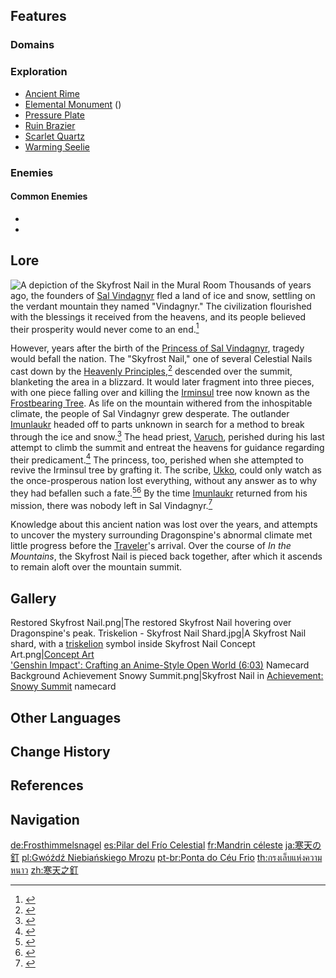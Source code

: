 {{Location Infobox
|image        = Skyfrost Nail.png
|type         = Subarea
|region       = Mondstadt
|area         = Dragonspine
}}
{{Location Intro|description=<p>{{If Self|Skyfrost Nail|It|Skyfrost Nail}} is located at [[Dragonspine]]'s summit. Access to this area is unlocked during the World Quest ''[[In the Mountains]]'', and attempting to access this area beforehand by scaling the mountain will cause a unique [[Out of Bounds]] reaction before the player is teleported away.</p><!--

--><p>The area takes its name after the [[Celestial Nail]] that fell over the mountain from the heavens, freezing over the territory controlled by the ancient civilization of [[Sal Vindagnyr]].</p>}}
<!--
==Quests==
{{Quests by Category List|heo=1}}
-->
==Features==
===Domains===
{{Domains by Category Gallery}}

===Exploration===
*[[Ancient Rime]]
*[[Elemental Monument]] ({{Anemo}})
*[[Pressure Plate]]
*[[Ruin Brazier]]
*[[Scarlet Quartz]]
*[[Warming Seelie]]

===Enemies===
====Common Enemies====
*{{Enemy|Cryo Hilichurl Shooter}}
*{{Enemy|Cryo Slime}}

==Lore==
[[File:DragonspineSkyfrostNailMural.png|thumb|A depiction of the Skyfrost Nail in the [[Mural Room]]]]
Thousands of years ago, the founders of [[Sal Vindagnyr]] fled a land of ice and snow, settling on the verdant mountain they named "Vindagnyr." The civilization flourished with the blessings it received from the heavens, and its people believed their prosperity would never come to an end.<ref>{{Ref/Weapon|Frostbearer}}</ref>

However, years after the birth of the [[Princess of Sal Vindagnyr]], tragedy would befall the nation. The "Skyfrost Nail," one of several Celestial Nails cast down by the [[Heavenly Principles]],<ref>{{Ref/Arti|Amethyst Crown}}</ref> descended over the summit, blanketing the area in a blizzard. It would later fragment into three pieces, with one piece falling over and killing the [[Irminsul]] tree now known as the [[Frostbearing Tree]]. As life on the mountain withered from the inhospitable climate, the people of Sal Vindagnyr grew desperate. The outlander [[Imunlaukr]] headed off to parts unknown in search for a method to break through the ice and snow.<ref>{{Ref/ArtiSet|Blizzard Strayer}}</ref> The head priest, [[Varuch]], perished during his last attempt to climb the summit and entreat the heavens for guidance regarding their predicament.<ref>{{Ref/Item|Priest's Box}}</ref> The princess, too, perished when she attempted to revive the Irminsul tree by grafting it. The scribe, [[Ukko]], could only watch as the once-prosperous nation lost everything, without any answer as to why they had befallen such a fate.<ref>{{Ref/HEO|Dragonspine's Glacial Secret|s=Ancient Carvings}}</ref><ref>{{Ref/Item|Scribe's Box}}</ref> By the time [[Imunlaukr]] returned from his mission, there was nobody left in Sal Vindagnyr.<ref>{{Ref/Weapon|Snow-Tombed Starsilver}}</ref>

Knowledge about this ancient nation was lost over the years, and attempts to uncover the mystery surrounding Dragonspine's abnormal climate met little progress before the [[Traveler]]'s arrival. Over the course of ''In the Mountains'', the Skyfrost Nail is pieced back together, after which it ascends to remain aloft over the mountain summit.

==Gallery==
<gallery>
Restored Skyfrost Nail.png|The restored Skyfrost Nail hovering over Dragonspine's peak.
Triskelion - Skyfrost Nail Shard.jpg|A Skyfrost Nail shard, with a [[triskelion]] symbol inside
Skyfrost Nail Concept Art.png|[[Concept Art]]<br>[https://youtu.be/-JFyAdI_rO8?t=363 'Genshin Impact': Crafting an Anime-Style Open World (6:03)]
Namecard Background Achievement Snowy Summit.png|Skyfrost Nail in [[Achievement: Snowy Summit]] namecard
</gallery>

==Other Languages==
{{Other Languages
|en      = Skyfrost Nail
|zhs     = 寒天之钉
|zhs_rm  = Hántiān zhī Dīng
|zht     = 寒天之釘
|zht_rm  = Hántiān zhī Dīng
|zh_tl   = Nail of Cold Heavens
|ja      = {{Rubi|寒|さむ|天|ぞら}}の{{Rubi|釘|くぎ}}
|ja_rm   = Samuzora no Kugi<ref>[[Map]], Label: Skyfrost Nail (Japanese)</ref>
|ja_tl   = Nail of Cold Heavens
|ko      = {{tt|한천|寒天}}의 못
|ko_rm   = Hancheon-ui Mot
|ko_tl   = Nail of Cold Heavens
|es      = Pilar del Frío Celestial
|es_tl   = Pillar of Celestial Cold
|fr      = Mandrin céleste
|fr_tl   = Celestial Mandrel
|ru      = Шип небесной стужи
|ru_tl   = Thorn of the Heavenly Cold
|th      = Skyfrost Nail
|vi      = {{tt|Đinh|釘}} {{tt|Thiên|天}} {{tt|Hàn|寒}}
|vi_tl   = Nail of Cold Heavens
|de      = Frosthimmelsnagel
|de_tl   = Frostsky's Nail
|id      = Skyfrost Nail
|pt      = Ponta do Céu Frio
|pt_tl   = Tip of the Cold Heaven
|tr      = Soğuk Göklerin Pençesi
|tr_tl   = Cold Skies' Claw
|it      = Punta di Gelocielo
|it_tl   = Point of Frostsky
}}

==Change History==
{{Change History|1.2}}

==References==
{{Reflist}}

==Navigation==
{{Area Navbox|Mondstadt}}

[[de:Frosthimmelsnagel]]
[[es:Pilar del Frío Celestial]]
[[fr:Mandrin céleste]]
[[ja:寒天の釘]]
[[pl:Gwóźdź Niebiańskiego Mrozu]]
[[pt-br:Ponta do Céu Frio]]
[[th:กรงเล็บแห่งความหนาว]]
[[zh:寒天之釘]]